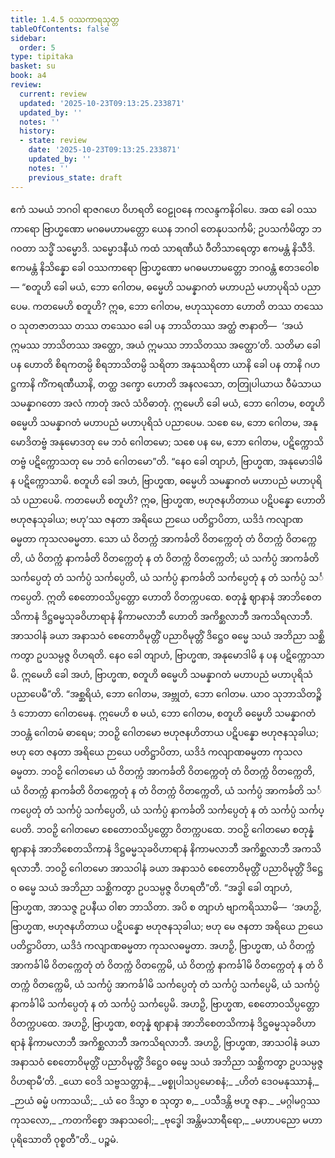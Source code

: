 ```yaml
---
title: 1.4.5 ဝဿကာရသုတ္တ
tableOfContents: false
sidebar:
  order: 5
type: tipitaka
basket: su
book: a4
review:
  current: review
  updated: '2025-10-23T09:13:25.233871'
  updated_by: ''
  notes: ''
  history:
  - state: review
    date: '2025-10-23T09:13:25.233871'
    updated_by: ''
    notes: ''
    previous_state: draft
---
```



<ReviewStatus review={frontmatter.review} showDetails={true} />

<HypothesisAnnotation frontmatter={frontmatter} />

<DynamicBreadcrumb />

<Division number="35" book="a4" e="ch" v="15" p="344">

<Paragraph number="239" book="a4">
ဧကံ သမယံ ဘဂဝါ ရာဇဂဟေ ဝိဟရတိ ဝေဠုဝနေ ကလန္ဒကနိဝါပေ. အထ ခေါ ဝဿကာရော ဗြာဟ္မဏော မဂဓမဟာမတ္တော ယေန ဘဂဝါ တေနုပသင်္ကမိ; ဥပသင်္ကမိတွာ ဘဂဝတာ သဒ္ဓိံ သမ္မောဒိ. သမ္မောဒနီယံ ကထံ သာရဏီယံ ဝီတိသာရေတွာ ဧကမန္တံ နိသီဒိ. ဧကမန္တံ နိသိန္နော ခေါ ဝဿကာရော ဗြာဟ္မဏော မဂဓမဟာမတ္တော ဘဂဝန္တံ ဧတဒဝေါစ—
</Paragraph>

<Paragraph number="240" book="a4">
“စတူဟိ ခေါ မယံ, ဘော ဂေါတမ, ဓမ္မေဟိ သမန္နာဂတံ မဟာပညံ မဟာပုရိသံ ပညာပေမ. ကတမေဟိ စတူဟိ? ဣဓ, ဘော ဂေါတမ, ဗဟုဿုတော ဟောတိ တဿ တဿေဝ သုတဇာတဿ တဿ တဿေဝ ခေါ ပန ဘာသိတဿ အတ္ထံ ဇာနာတိ—  ‘အယံ ဣမဿ ဘာသိတဿ အတ္ထော, အယံ ဣမဿ ဘာသိတဿ အတ္ထော’တိ. သတိမာ ခေါ ပန ဟောတိ စိရကတမ္ပိ စိရဘာသိတမ္ပိ သရိတာ အနုဿရိတာ ယာနိ ခေါ ပန တာနိ ဂဟဋ္ဌကာနိ ကိံကရဏီယာနိ, တတ္ထ ဒက္ခော ဟောတိ အနလသော, တတြုပါယာယ ဝီမံသာယ သမန္နာဂတော အလံ ကာတုံ အလံ သံဝိဓာတုံ. ဣမေဟိ ခေါ မယံ, ဘော ဂေါတမ, စတူဟိ ဓမ္မေဟိ သမန္နာဂတံ မဟာပညံ မဟာပုရိသံ ပညာပေမ. သစေ မေ, ဘော ဂေါတမ, အနုမောဒိတဗ္ဗံ အနုမောဒတု မေ ဘဝံ ဂေါတမော; သစေ ပန မေ, ဘော ဂေါတမ, ပဋိက္ကောသိတဗ္ဗံ ပဋိက္ကောသတု မေ ဘဝံ ဂေါတမော”တိ.
</Paragraph>

<Paragraph number="241" book="a4">
“နေဝ ခေါ တျာဟံ, ဗြာဟ္မဏ, အနုမောဒါမိ န ပဋိက္ကောသာမိ. စတူဟိ ခေါ အဟံ, ဗြာဟ္မဏ, ဓမ္မေဟိ သမန္နာဂတံ မဟာပညံ မဟာပုရိသံ ပညာပေမိ. ကတမေဟိ စတူဟိ? ဣဓ, ဗြာဟ္မဏ, ဗဟုဇနဟိတာယ ပဋိပန္နော ဟောတိ ဗဟုဇနသုခါယ; ဗဟု’ဿ ဇနတာ အရိယေ ဉာယေ ပတိဋ္ဌာပိတာ, ယဒိဒံ ကလျာဏဓမ္မတာ ကုသလဓမ္မတာ. သော ယံ ဝိတက္ကံ အာကင်္ခတိ ဝိတက္ကေတုံ တံ ဝိတက္ကံ ဝိတက္ကေတိ, ယံ ဝိတက္ကံ နာကင်္ခတိ ဝိတက္ကေတုံ န တံ ဝိတက္ကံ ဝိတက္ကေတိ; ယံ သင်္ကပ္ပံ အာကင်္ခတိ သင်္ကပ္ပေတုံ တံ သင်္ကပ္ပံ သင်္ကပ္ပေတိ, ယံ သင်္ကပ္ပံ နာကင်္ခတိ သင်္ကပ္ပေတုံ န တံ သင်္ကပ္ပံ သင်္ကပ္ပေတိ. ဣတိ စေတောဝသိပ္ပတ္တော ဟောတိ ဝိတက္ကပထေ. စတုန္နံ ဈာနာနံ အာဘိစေတသိကာနံ ဒိဋ္ဌဓမ္မသုခဝိဟာရာနံ နိကာမလာဘီ ဟောတိ အကိစ္ဆလာဘီ အကသိရလာဘီ. အာသဝါနံ ခယာ အနာသဝံ စေတောဝိမုတ္တိံ ပညာဝိမုတ္တိံ ဒိဋ္ဌေဝ ဓမ္မေ သယံ အဘိညာ သစ္ဆိကတွာ ဥပသမ္ပဇ္ဇ ဝိဟရတိ. နေဝ ခေါ တျာဟံ, ဗြာဟ္မဏ, အနုမောဒါမိ န ပန ပဋိက္ကောသာမိ. ဣမေဟိ ခေါ အဟံ, ဗြာဟ္မဏ, စတူဟိ ဓမ္မေဟိ သမန္နာဂတံ မဟာပညံ မဟာပုရိသံ ပညာပေမီ”တိ.
</Paragraph>

<Paragraph number="242" book="a4">
“အစ္ဆရိယံ, ဘော ဂေါတမ, အဗ္ဘုတံ, ဘော ဂေါတမ. ယာဝ သုဘာသိတဉ္စိဒံ ဘောတာ ဂေါတမေန. ဣမေဟိ စ မယံ, ဘော ဂေါတမ, စတူဟိ ဓမ္မေဟိ သမန္နာဂတံ ဘဝန္တံ ဂေါတမံ ဓာရေမ; ဘဝဉှိ ဂေါတမော ဗဟုဇနဟိတာယ ပဋိပန္နော ဗဟုဇနသုခါယ; ဗဟု တေ ဇနတာ အရိယေ ဉာယေ ပတိဋ္ဌာပိတာ, ယဒိဒံ ကလျာဏဓမ္မတာ ကုသလဓမ္မတာ. ဘဝဉှိ ဂေါတမော ယံ ဝိတက္ကံ အာကင်္ခတိ ဝိတက္ကေတုံ တံ ဝိတက္ကံ ဝိတက္ကေတိ, ယံ ဝိတက္ကံ နာကင်္ခတိ ဝိတက္ကေတုံ န တံ ဝိတက္ကံ ဝိတက္ကေတိ, ယံ သင်္ကပ္ပံ အာကင်္ခတိ သင်္ကပ္ပေတုံ တံ သင်္ကပ္ပံ သင်္ကပ္ပေတိ, ယံ သင်္ကပ္ပံ နာကင်္ခတိ သင်္ကပ္ပေတုံ န တံ သင်္ကပ္ပံ သင်္ကပ္ပေတိ. ဘဝဉှိ ဂေါတမော စေတောဝသိပ္ပတ္တော ဝိတက္ကပထေ. ဘဝဉှိ ဂေါတမော စတုန္နံ ဈာနာနံ အာဘိစေတသိကာနံ ဒိဋ္ဌဓမ္မသုခဝိဟာရာနံ နိကာမလာဘီ အကိစ္ဆလာဘီ အကသိရလာဘီ. ဘဝဉှိ ဂေါတမော အာသဝါနံ ခယာ အနာသဝံ စေတောဝိမုတ္တိံ ပညာဝိမုတ္တိံ ဒိဋ္ဌေဝ ဓမ္မေ သယံ အဘိညာ သစ္ဆိကတွာ ဥပသမ္ပဇ္ဇ ဝိဟရတီ”တိ.
</Paragraph>

<Paragraph number="243" book="a4">
“အဒ္ဓါ ခေါ တျာဟံ, ဗြာဟ္မဏ, အာသဇ္ဇ ဥပနီယ ဝါစာ ဘာသိတာ. အပိ စ တျာဟံ ဗျာကရိဿာမိ—  ‘အဟဉှိ, ဗြာဟ္မဏ, ဗဟုဇနဟိတာယ ပဋိပန္နော ဗဟုဇနသုခါယ; ဗဟု မေ ဇနတာ အရိယေ ဉာယေ ပတိဋ္ဌာပိတာ, ယဒိဒံ ကလျာဏဓမ္မတာ ကုသလဓမ္မတာ. အဟဉှိ, ဗြာဟ္မဏ, ယံ ဝိတက္ကံ အာကင်္ခါမိ ဝိတက္ကေတုံ တံ ဝိတက္ကံ ဝိတက္ကေမိ, ယံ ဝိတက္ကံ နာကင်္ခါမိ ဝိတက္ကေတုံ န တံ ဝိတက္ကံ ဝိတက္ကေမိ, ယံ သင်္ကပ္ပံ အာကင်္ခါမိ သင်္ကပ္ပေတုံ တံ သင်္ကပ္ပံ သင်္ကပ္ပေမိ, ယံ သင်္ကပ္ပံ နာကင်္ခါမိ သင်္ကပ္ပေတုံ န တံ သင်္ကပ္ပံ သင်္ကပ္ပေမိ. အဟဉှိ, ဗြာဟ္မဏ, စေတောဝသိပ္ပတ္တော ဝိတက္ကပထေ. အဟဉှိ, ဗြာဟ္မဏ, စတုန္နံ ဈာနာနံ အာဘိစေတသိကာနံ ဒိဋ္ဌဓမ္မသုခဝိဟာရာနံ နိကာမလာဘီ အကိစ္ဆလာဘီ အကသိရလာဘီ. အဟဉှိ, ဗြာဟ္မဏ, အာသဝါနံ ခယာ အနာသဝံ စေတောဝိမုတ္တိံ ပညာဝိမုတ္တိံ ဒိဋ္ဌေဝ ဓမ္မေ သယံ အဘိညာ သစ္ဆိကတွာ ဥပသမ္ပဇ္ဇ ဝိဟရာမီ’တိ.
</Paragraph>

<Paragraph number="244" type="verses" book="a4">
_ယော ဝေဒိ သဗ္ဗသတ္တာနံ,_  
_မစ္စုပါသပ္ပမောစနံ;_  
_ဟိတံ ဒေဝမနုဿာနံ,_  
_ဉာယံ ဓမ္မံ ပကာသယိ;_  
_ယံ ဝေ ဒိသွာ စ သုတွာ စ,_  
_ပသီဒန္တိ ဗဟူ ဇနာ._  

</Paragraph>

<Paragraph number="245" type="verses" book="a4">
_မဂ္ဂါမဂ္ဂဿ ကုသလော,_  
_ကတကိစ္စော အနာသဝေါ;_  
_ဗုဒ္ဓေါ အန္တိမသာရီရော,_  
_မဟာပညော မဟာပုရိသောတိ ဝုစ္စတီ”တိ._  


</Paragraph>
</Division>

<Paragraph number="246" type="center" book="a4">
ပဉ္စမံ.
</Paragraph>